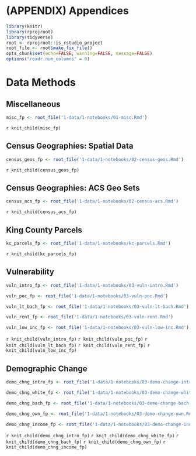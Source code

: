 # (APPENDIX) Appendices {-}

```r
library(knitr)
library(rprojroot)
library(tidyverse)
root <- rprojroot::is_rstudio_project
root_file <- root$make_fix_file()
opts_chunk$set(echo=FALSE, warning=FALSE, message=FALSE)
options("readr.num_columns" = 0)
```

# Data Methods

## Miscellaneous
```r
misc_fp <- root_file('1-data/1-notebooks/01-misc.Rmd')
```

`r knit_child(misc_fp)`

## Census Geographies: Spatial Data

```r

census_geos_fp <- root_file('1-data/1-notebooks/02-census-geos.Rmd')
```

`r knit_child(census_geos_fp)`


## Census Geographies: ACS Geo Sets

```r
census_acs_fp <- root_file('1-data/1-notebooks/02-census-acs.Rmd')
```

`r knit_child(census_acs_fp)`

## King County Parcels

```r
kc_parcels_fp <- root_file('1-data/1-notebooks/kc-parcels.Rmd')
```

`r knit_child(kc_parcels_fp)`

## Vulnerability

```r
vuln_intro_fp <- root_file('1-data/1-notebooks/03-vuln-intro.Rmd')

vuln_poc_fp <- root_file('1-data/1-notebooks/03-vuln-poc.Rmd')

vuln_lt_bach_fp <- root_file('1-data/1-notebooks/03-vuln-lt-bach.Rmd')

vuln_rent_fp <- root_file('1-data/1-notebooks/03-vuln-rent.Rmd')

vuln_low_inc_fp <- root_file('1-data/1-notebooks/03-vuln-low-inc.Rmd')
```

`r knit_child(vuln_intro_fp)`
`r knit_child(vuln_poc_fp)`
`r knit_child(vuln_lt_bach_fp)`
`r knit_child(vuln_rent_fp)`
`r knit_child(vuln_low_inc_fp)`

## Demographic Change

```r

demo_chng_intro_fp <- root_file('1-data/1-notebooks/03-demo-change-intro.Rmd')

demo_chng_white_fp <- root_file('1-data/1-notebooks/03-demo-change-white.Rmd')

demo_chng_bach_fp <- root_file('1-data/1-notebooks/03-demo-change-bach.Rmd')

demo_chng_own_fp <- root_file('1-data/1-notebooks/03-demo-change-own.Rmd')

demo_chng_income_fp <- root_file('1-data/1-notebooks/03-demo-change-inc.Rmd')

```

`r knit_child(demo_chng_intro_fp)`
`r knit_child(demo_chng_white_fp)`
`r knit_child(demo_chng_bach_fp)`
`r knit_child(demo_chng_own_fp)`
`r knit_child(demo_chng_income_fp)`

